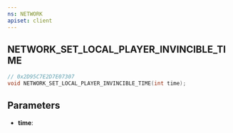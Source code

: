 ```yaml
---
ns: NETWORK
apiset: client
---
```

## NETWORK_SET_LOCAL_PLAYER_INVINCIBLE_TIME

```c
// 0x2D95C7E2D7E07307
void NETWORK_SET_LOCAL_PLAYER_INVINCIBLE_TIME(int time);
```


## Parameters
* **time**: